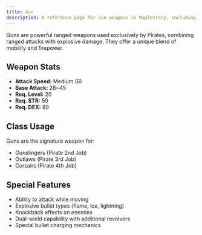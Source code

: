 ```yaml
---
title: Gun
description: A reference page for Gun weapons in Maplestory, including stats, usage, and classes that wield them.
---
```


Guns are powerful ranged weapons used exclusively by Pirates, combining ranged attacks with explosive damage. They offer a unique blend of mobility and firepower.

## Weapon Stats

* **Attack Speed:** Medium (6)
* **Base Attack:** 28~45
* **Req. Level:** 20
* **Req. STR:** 50
* **Req. DEX:** 80

## Class Usage

Guns are the signature weapon for:
* Gunslingers (Pirate 2nd Job)
* Outlaws (Pirate 3rd Job)
* Corsairs (Pirate 4th Job)

## Special Features

* Ability to attack while moving
* Explosive bullet types (flame, ice, lightning)
* Knockback effects on enemies
* Dual-wield capability with additional revolvers
* Special bullet charging mechanics


<EquipmentLayout type="bow"></EquipmentLayout>